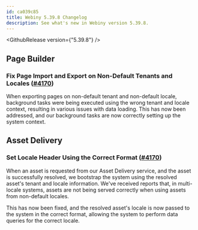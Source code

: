 ```yaml
---
id: ca039c85
title: Webiny 5.39.8 Changelog
description: See what's new in Webiny version 5.39.8.
---
```



<GithubRelease version={"5.39.8"} />

## Page Builder

### Fix Page Import and Export on Non-Default Tenants and Locales ([#4170](https://github.com/webiny/webiny-js/pull/4170))

When exporting pages on non-default tenant and non-default locale, background tasks were being executed using the wrong tenant and locale context, resulting in various issues with data loading. This has now been addressed, and our background tasks are now correctly setting up the system context.

## Asset Delivery

### Set Locale Header Using the Correct Format ([#4170](https://github.com/webiny/webiny-js/pull/4170))

When an asset is requested from our Asset Delivery service, and the asset is successfully resolved, we bootstrap the system using the resolved asset's tenant and locale information. We've received reports that, in multi-locale systems, assets are not being served correctly when using assets from non-default locales.

This has now been fixed, and the resolved asset's locale is now passed to the system in the correct format, allowing the system to perform data queries for the correct locale.

